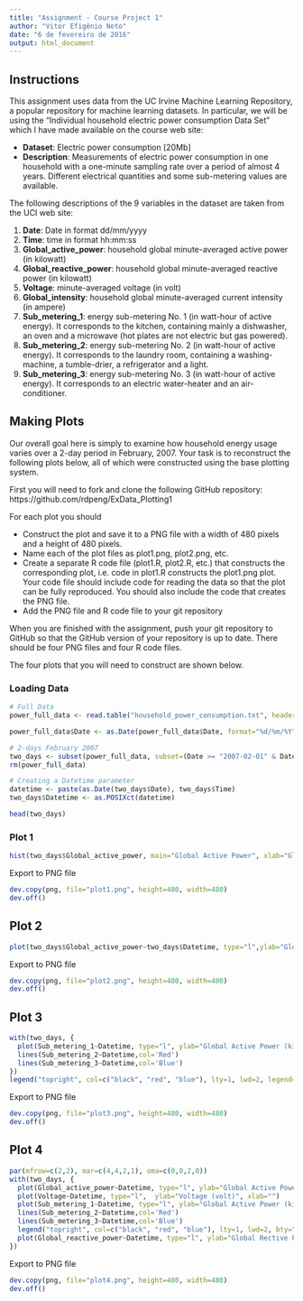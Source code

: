 ```yaml
---
title: "Assignment - Course Project 1"
author: "Vitor Efigênio Neto"
date: "6 de fevereiro de 2016"
output: html_document
---
```


## Instructions

This assignment uses data from the UC Irvine Machine Learning Repository, a popular repository for machine learning datasets. In particular, we will be using the “Individual household electric power consumption Data Set” which I have made available on the course web site:

* **Dataset**: Electric power consumption [20Mb]
* **Description**: Measurements of electric power consumption in one household with a one-minute sampling rate over a period of almost 4 years. Different electrical quantities and some sub-metering values are available.

The following descriptions of the 9 variables in the dataset are taken from the UCI web site:

1. **Date**: Date in format dd/mm/yyyy
2. **Time**: time in format hh:mm:ss
3. **Global_active_power**: household global minute-averaged active power (in kilowatt)
4. **Global_reactive_power**: household global minute-averaged reactive power (in kilowatt)
5. **Voltage**: minute-averaged voltage (in volt)
6. **Global_intensity**: household global minute-averaged current intensity (in ampere)
7. **Sub_metering_1**: energy sub-metering No. 1 (in watt-hour of active energy). It corresponds to the kitchen, containing mainly a dishwasher, an oven and a microwave (hot plates are not electric but gas powered).
8. **Sub_metering_2**: energy sub-metering No. 2 (in watt-hour of active energy). It corresponds to the laundry room, containing a washing-machine, a tumble-drier, a refrigerator and a light.
9. **Sub_metering_3**: energy sub-metering No. 3 (in watt-hour of active energy). It corresponds to an electric water-heater and an air-conditioner.

## Making Plots
Our overall goal here is simply to examine how household energy usage varies over a 2-day period in February, 2007. Your task is to reconstruct the following plots below, all of which were constructed using the base plotting system.

First you will need to fork and clone the following GitHub repository: https://github.com/rdpeng/ExData_Plotting1

For each plot you should

* Construct the plot and save it to a PNG file with a width of 480 pixels and a height of 480 pixels.
* Name each of the plot files as plot1.png, plot2.png, etc.
* Create a separate R code file (plot1.R, plot2.R, etc.) that constructs the corresponding plot, i.e. code in plot1.R constructs the plot1.png plot. Your code file should include code for reading the data so that the plot can be fully reproduced. You should also include the code that creates the PNG file.
* Add the PNG file and R code file to your git repository

When you are finished with the assignment, push your git repository to GitHub so that the GitHub version of your repository is up to date. There should be four PNG files and four R code files.

The four plots that you will need to construct are shown below.

### Loading Data

```r
# Full Data
power_full_data <- read.table("household_power_consumption.txt", header=T, sep=';', na.strings="?", nrows=2075259, check.names=F, stringsAsFactors=F, comment.char="", quote='\"')

power_full_data$Date <- as.Date(power_full_data$Date, format="%d/%m/%Y")

# 2-days February 2007
two_days <- subset(power_full_data, subset=(Date >= "2007-02-01" & Date <= "2007-02-02"))
rm(power_full_data)

# Creating a Datetime parameter
datetime <- paste(as.Date(two_days$Date), two_days$Time)
two_days$Datetime <- as.POSIXct(datetime)

head(two_days)
```

### Plot 1
```r
hist(two_days$Global_active_power, main="Global Active Power", xlab="Global Active Power (kilowatts)", col="red")
```

Export to PNG file

```r
dev.copy(png, file="plot1.png", height=480, width=480)
dev.off()
```

## Plot 2
```r
plot(two_days$Global_active_power~two_days$Datetime, type="l",ylab="Global Active Power (kilowatts)", xlab="")
```

Export to PNG file

```r
dev.copy(png, file="plot2.png", height=480, width=480)
dev.off()
```

## Plot 3
```r
with(two_days, {
  plot(Sub_metering_1~Datetime, type="l", ylab="Global Active Power (kilowatts)", xlab="") 
  lines(Sub_metering_2~Datetime,col='Red')
  lines(Sub_metering_3~Datetime,col='Blue')
})
legend("topright", col=c("black", "red", "blue"), lty=1, lwd=2, legend=c("Sub_metering_1", "Sub_metering_2", "Sub_metering_3"))
```

Export to PNG file

```r
dev.copy(png, file="plot3.png", height=480, width=480)
dev.off()
```

## Plot 4
```r
par(mfrow=c(2,2), mar=c(4,4,2,1), oma=c(0,0,2,0))
with(two_days, {
  plot(Global_active_power~Datetime, type="l", ylab="Global Active Power (kilowatts)", xlab="")
  plot(Voltage~Datetime, type="l",  ylab="Voltage (volt)", xlab="")
  plot(Sub_metering_1~Datetime, type="l", ylab="Global Active Power (kilowatts)", xlab="")
  lines(Sub_metering_2~Datetime,col='Red')
  lines(Sub_metering_3~Datetime,col='Blue')
  legend("topright", col=c("black", "red", "blue"), lty=1, lwd=2, bty="n", legend=c("Sub_metering_1", "Sub_metering_2", "Sub_metering_3"))
  plot(Global_reactive_power~Datetime, type="l", ylab="Global Rective Power (kilowatts)",xlab="")
})
```

Export to PNG file

```r
dev.copy(png, file="plot4.png", height=480, width=480)
dev.off()
```